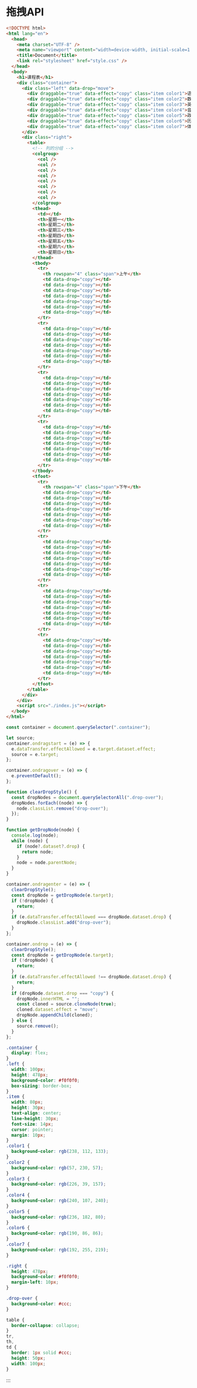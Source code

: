 # 拖拽API



```html [index.html]
<!DOCTYPE html>
<html lang="en">
  <head>
    <meta charset="UTF-8" />
    <meta name="viewport" content="width=device-width, initial-scale=1.0" />
    <title>Document</title>
    <link rel="stylesheet" href="style.css" />
  </head>
  <body>
    <h1>课程表</h1>
    <div class="container">
      <div class="left" data-drop="move">
        <div draggable="true" data-effect="copy" class="item color1">语文</div>
        <div draggable="true" data-effect="copy" class="item color2">数学</div>
        <div draggable="true" data-effect="copy" class="item color3">英语</div>
        <div draggable="true" data-effect="copy" class="item color4">音乐</div>
        <div draggable="true" data-effect="copy" class="item color5">政治</div>
        <div draggable="true" data-effect="copy" class="item color6">历史</div>
        <div draggable="true" data-effect="copy" class="item color7">体育</div>
      </div>
      <div class="right">
        <table>
          <!-- 列的分组 -->
          <colgroup>
            <col />
            <col />
            <col />
            <col />
            <col />
            <col />
            <col />
            <col />
          </colgroup>
          <thead>
            <td></td>
            <th>星期一</th>
            <th>星期二</th>
            <th>星期三</th>
            <th>星期四</th>
            <th>星期五</th>
            <th>星期六</th>
            <th>星期日</th>
          </thead>
          <tbody>
            <tr>
              <th rowspan="4" class="span">上午</th>
              <td data-drop="copy"></td>
              <td data-drop="copy"></td>
              <td data-drop="copy"></td>
              <td data-drop="copy"></td>
              <td data-drop="copy"></td>
              <td data-drop="copy"></td>
              <td data-drop="copy"></td>
            </tr>
            <tr>
              <td data-drop="copy"></td>
              <td data-drop="copy"></td>
              <td data-drop="copy"></td>
              <td data-drop="copy"></td>
              <td data-drop="copy"></td>
              <td data-drop="copy"></td>
              <td data-drop="copy"></td>
            </tr>
            <tr>
              <td data-drop="copy"></td>
              <td data-drop="copy"></td>
              <td data-drop="copy"></td>
              <td data-drop="copy"></td>
              <td data-drop="copy"></td>
              <td data-drop="copy"></td>
              <td data-drop="copy"></td>
            </tr>
            <tr>
              <td data-drop="copy"></td>
              <td data-drop="copy"></td>
              <td data-drop="copy"></td>
              <td data-drop="copy"></td>
              <td data-drop="copy"></td>
              <td data-drop="copy"></td>
              <td data-drop="copy"></td>
            </tr>
          </tbody>
          <tfoot>
            <tr>
              <th rowspan="4" class="span">下午</th>
              <td data-drop="copy"></td>
              <td data-drop="copy"></td>
              <td data-drop="copy"></td>
              <td data-drop="copy"></td>
              <td data-drop="copy"></td>
              <td data-drop="copy"></td>
              <td data-drop="copy"></td>
            </tr>
            <tr>
              <td data-drop="copy"></td>
              <td data-drop="copy"></td>
              <td data-drop="copy"></td>
              <td data-drop="copy"></td>
              <td data-drop="copy"></td>
              <td data-drop="copy"></td>
              <td data-drop="copy"></td>
            </tr>
            <tr>
              <td data-drop="copy"></td>
              <td data-drop="copy"></td>
              <td data-drop="copy"></td>
              <td data-drop="copy"></td>
              <td data-drop="copy"></td>
              <td data-drop="copy"></td>
              <td data-drop="copy"></td>
            </tr>
            <tr>
              <td data-drop="copy"></td>
              <td data-drop="copy"></td>
              <td data-drop="copy"></td>
              <td data-drop="copy"></td>
              <td data-drop="copy"></td>
              <td data-drop="copy"></td>
              <td data-drop="copy"></td>
            </tr>
          </tfoot>
        </table>
      </div>
    </div>
    <script src="./index.js"></script>
  </body>
</html>
```

```js [index.js]
const container = document.querySelector(".container");

let source;
container.ondragstart = (e) => {
  e.dataTransfer.effectAllowed = e.target.dataset.effect;
  source = e.target;
};

container.ondragover = (e) => {
  e.preventDefault();
};

function clearDropStyle() {
  const dropNodes = document.querySelectorAll(".drop-over");
  dropNodes.forEach((node) => {
    node.classList.remove("drop-over");
  });
}

function getDropNode(node) {
  console.log(node);
  while (node) {
    if (node?.dataset?.drop) {
      return node;
    }
    node = node.parentNode;
  }
}

container.ondragenter = (e) => {
  clearDropStyle();
  const dropNode = getDropNode(e.target);
  if (!dropNode) {
    return;
  }
  if (e.dataTransfer.effectAllowed === dropNode.dataset.drop) {
    dropNode.classList.add("drop-over");
  }
};

container.ondrop = (e) => {
  clearDropStyle();
  const dropNode = getDropNode(e.target);
  if (!dropNode) {
    return;
  }
  if (e.dataTransfer.effectAllowed !== dropNode.dataset.drop) {
    return;
  }
  if (dropNode.dataset.drop === "copy") {
    dropNode.innerHTML = "";
    const cloned = source.cloneNode(true);
    cloned.dataset.effect = "move";
    dropNode.appendChild(cloned);
  } else {
    source.remove();
  }
};
```

```css [style.css]
.container {
  display: flex;
}
.left {
  width: 100px;
  height: 478px;
  background-color: #f0f0f0;
  box-sizing: border-box;
}
.item {
  width: 80px;
  height: 30px;
  text-align: center;
  line-height: 30px;
  font-size: 14px;
  cursor: pointer;
  margin: 10px;
}
.color1 {
  background-color: rgb(238, 112, 133);
}
.color2 {
  background-color: rgb(57, 230, 57);
}
.color3 {
  background-color: rgb(226, 39, 157);
}
.color4 {
  background-color: rgb(240, 107, 240);
}
.color5 {
  background-color: rgb(236, 182, 80);
}
.color6 {
  background-color: rgb(190, 86, 86);
}
.color7 {
  background-color: rgb(192, 255, 219);
}

.right {
  height: 478px;
  background-color: #f0f0f0;
  margin-left: 10px;
}

.drop-over {
  background-color: #ccc;
}

table {
  border-collapse: collapse;
}
tr,
th,
td {
  border: 1px solid #ccc;
  height: 50px;
  width: 100px;
}
```

:::